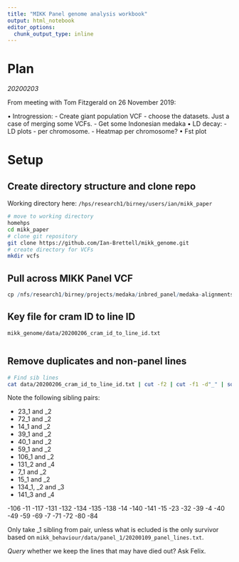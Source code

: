 ```yaml
---
title: "MIKK Panel genome analysis workbook"
output: html_notebook
editor_options: 
  chunk_output_type: inline
---
```


# Plan

*20200203*

From meeting with Tom Fitzgerald on 26 November 2019:

• Introgression:
  - Create giant population VCF - choose the datasets. Just a case of merging some VCFs.
    - Get some Indonesian medaka
• LD decay:
  - LD plots - per chromosome.
  - Heatmap per chromosome?
• Fst plot  

# Setup

## Create directory structure and clone repo

Working directory here: `/hps/research1/birney/users/ian/mikk_paper`

```bash
# move to working directory
homehps
cd mikk_paper
# clone git repository
git clone https://github.com/Ian-Brettell/mikk_genome.git
# create directory for VCFs
mkdir vcfs
```

## Pull across MIKK Panel VCF

```r
cp /nfs/research1/birney/projects/medaka/inbred_panel/medaka-alignments-release-94/vcf/medaka_inbred_panel_ensembl_new_reference_release_94.vcf* vcfs
```

## Key file for cram ID to line ID

`mikk_genome/data/20200206_cram_id_to_line_id.txt`

```bash

```

## Remove duplicates and non-panel lines

```bash
# Find sib lines
cat data/20200206_cram_id_to_line_id.txt | cut -f2 | cut -f1 -d"_" | sort | uniq -d
```

Note the following sibling pairs:

* 23_1 and _2
* 72_1 and _2
* 14_1 and _2
* 39_1 and _2
* 40_1 and _2
* 59_1 and _2
* 106_1 and _2
* 131_2 and _4
* 7_1 and _2
* 15_1 and _2
* 134_1, _2 and _3
* 141_3 and _4


-106
-11
-117
-131
-132
-134
-135
-138
-14
-140
-141
-15
-23
-32
-39
-4
-40
-49
-59
-69
-7
-71
-72
-80
-84


Only take _1 sibling from pair, unless what is ecluded is the only survivor based on `mikk_behaviour/data/panel_1/20200109_panel_lines.txt`.

*Query* whether we keep the lines that may have died out? Ask Felix.

